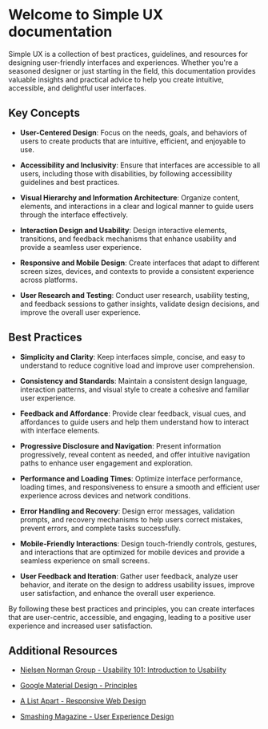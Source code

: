 
<Meta title="Introduction" />

# Welcome to Simple UX documentation

Simple UX is a collection of best practices, guidelines, and resources for designing user-friendly interfaces and experiences. Whether you're a seasoned designer or just starting in the field, this documentation provides valuable insights and practical advice to help you create intuitive, accessible, and delightful user interfaces.

## Key Concepts

- **User-Centered Design**: Focus on the needs, goals, and behaviors of users to create products that are intuitive, efficient, and enjoyable to use.

- **Accessibility and Inclusivity**: Ensure that interfaces are accessible to all users, including those with disabilities, by following accessibility guidelines and best practices.

- **Visual Hierarchy and Information Architecture**: Organize content, elements, and interactions in a clear and logical manner to guide users through the interface effectively.

- **Interaction Design and Usability**: Design interactive elements, transitions, and feedback mechanisms that enhance usability and provide a seamless user experience.

- **Responsive and Mobile Design**: Create interfaces that adapt to different screen sizes, devices, and contexts to provide a consistent experience across platforms.

- **User Research and Testing**: Conduct user research, usability testing, and feedback sessions to gather insights, validate design decisions, and improve the overall user experience.

## Best Practices

- **Simplicity and Clarity**: Keep interfaces simple, concise, and easy to understand to reduce cognitive load and improve user comprehension.

- **Consistency and Standards**: Maintain a consistent design language, interaction patterns, and visual style to create a cohesive and familiar user experience.

- **Feedback and Affordance**: Provide clear feedback, visual cues, and affordances to guide users and help them understand how to interact with interface elements.

- **Progressive Disclosure and Navigation**: Present information progressively, reveal content as needed, and offer intuitive navigation paths to enhance user engagement and exploration.

- **Performance and Loading Times**: Optimize interface performance, loading times, and responsiveness to ensure a smooth and efficient user experience across devices and network conditions.

- **Error Handling and Recovery**: Design error messages, validation prompts, and recovery mechanisms to help users correct mistakes, prevent errors, and complete tasks successfully.

- **Mobile-Friendly Interactions**: Design touch-friendly controls, gestures, and interactions that are optimized for mobile devices and provide a seamless experience on small screens.

- **User Feedback and Iteration**: Gather user feedback, analyze user behavior, and iterate on the design to address usability issues, improve user satisfaction, and enhance the overall user experience.

By following these best practices and principles, you can create interfaces that are user-centric, accessible, and engaging, leading to a positive user experience and increased user satisfaction.

## Additional Resources

- [Nielsen Norman Group - Usability 101: Introduction to Usability](https://www.nngroup.com/articles/usability-101-introduction-to-usability/)

- [Google Material Design - Principles](https://material.io/design/material-studies/principles-overview.html)

- [A List Apart - Responsive Web Design](https://alistapart.com/article/responsive-web-design/)

- [Smashing Magazine - User Experience Design](https://www.smashingmagazine.com/user-experience-design/)